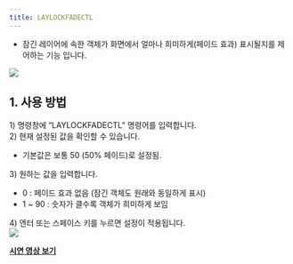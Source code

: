 ```yaml
---
title: LAYLOCKFADECTL
---
```



[image1]: ../../../../../assets/images/commands/laylockfadectl/image1.png
[image2]: ../../../../../assets/images/commands/laylockfadectl/image2.png

* 잠긴 레이어에 속한 객체가 화면에서 얼마나 희미하게(페이드 효과) 표시될지를 제어하는 기능 입니다.

![][image1]

## **1\. 사용 방법**

1\) 명령창에 “LAYLOCKFADECTL” 명령어를 입력합니다.  
2\) 현재 설정된 값을 확인할 수 있습니다.

- 기본값은 보통 50 (50% 페이드)로 설정됨.

3\) 원하는 값을 입력합니다.

- 0 : 페이드 효과 없음 (잠긴 객체도 원래와 동일하게 표시)  
- 1 \~ 90 : 숫자가 클수록 객체가 희미하게 보임

4\) 엔터 또는 스페이스 키를 누르면 설정이 적용됩니다.  
![][image2]

[**<Icon name="youtube" class="emoji"/> 시연 영상 보기**](https://youtu.be/iUv0G6o931k) 

